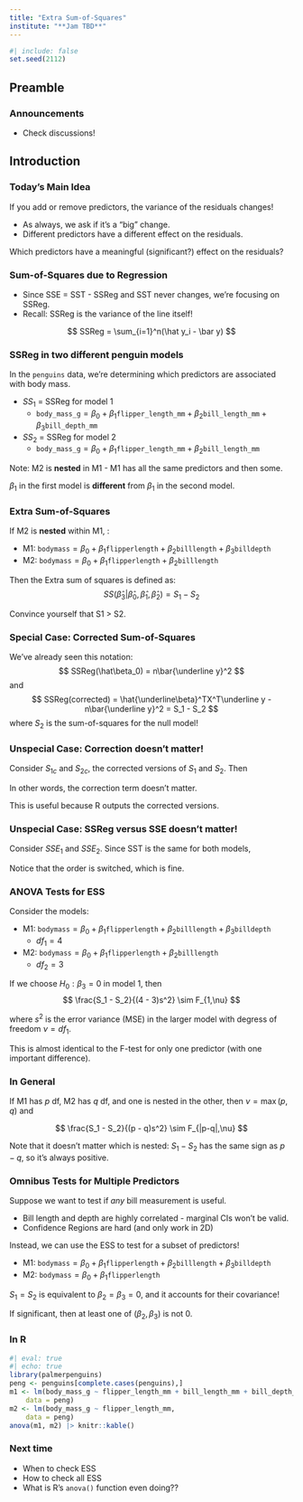 ```yaml
---
title: "Extra Sum-of-Squares"
institute: "**Jam TBD**"
---
```


```r
#| include: false
set.seed(2112)
```


::: {.content-visible unless-profile="book"}
## Preamble

### Announcements

- Check discussions!
:::

## Introduction

### Today's Main Idea

If you add or remove predictors, the variance of the residuals changes!

\pspace

- As always, we ask if it's a "big" change.\lspace
- Different predictors have a different effect on the residuals.

\pspace\pause

Which predictors have a meaningful (significant?) effect on the residuals?

### Sum-of-Squares due to Regression

- Since SSE = SST - SSReg and SST never changes, we're focusing on SSReg.\lspace
- Recall: SSReg is the variance of the line itself!

$$
SSReg = \sum_{i=1}^n(\hat y_i - \bar y)
$$

### SSReg in two different penguin models

In the `penguins` data, we're determining which predictors are associated with body mass.

- $SS_1$ = SSReg for model 1
    - $\texttt{body\_mass\_g} = \beta_0 + \beta_1 \texttt{flipper\_length\_mm} + \beta_2 \texttt{bill\_length\_mm} + \beta_3 \texttt{bill\_depth\_mm}$
- $SS_2$ = SSReg for model 2
    - $\texttt{body\_mass\_g} = \beta_0 + \beta_1 \texttt{flipper\_length\_mm} + \beta_2 \texttt{bill\_length\_mm}$

Note: M2 is **nested** in M1 - M1 has all the same predictors and then some.

\pspace

::: {.callout-important}
$\beta_1$ in the first model is **different** from $\beta_1$ in the second model.
:::

### Extra Sum-of-Squares

If M2 is **nested** within M1, \emph{e.g.}:

- M1: $\texttt{bodymass} = \beta_0 + \beta_1 \texttt{flipperlength} + \beta_2 \texttt{billlength} + \beta_3 \texttt{billdepth}$
- M2: $\texttt{bodymass} = \beta_0 + \beta_1 \texttt{flipperlength} + \beta_2 \texttt{billlength}$

Then the Extra sum of squares is defined as:
$$
SS(\hat\beta_3 | \hat\beta_0, \hat\beta_1, \hat\beta_2) = S_1 - S_2
$$

\pspace

Convince yourself that S1 > S2.

### Special Case: Corrected Sum-of-Squares

We've already seen this notation:
$$
SSReg(\hat\beta_0) = n\bar{\underline y}^2
$$
and
$$
SSReg(corrected) = \hat{\underline\beta}^TX^T\underline y - n\bar{\underline y}^2 = S_1 - S_2
$$
where $S_2$ is the sum-of-squares for the null model!

### Unspecial Case: Correction doesn't matter!

Consider $S_{1c}$ and $S_{2c}$, the corrected versions of $S_1$ and $S_2$. Then

\begin{align*}
S_{1c} - S_{2c} = (S_2 - n\bar{\underline y}^2) - (S_1 - n\bar{\underline y}^2) = S_1 - S_2
\end{align*}

\pspace

In other words, the correction term doesn't matter. 

This is useful because R outputs the corrected versions.

### Unspecial Case: SSReg versus SSE doesn't matter!

Consider $SSE_1$ and $SSE_2$. Since SST is the same for both models,

\begin{align*}
SSE_2 - SSE_1 = (SST - S_1) - (SST - S_2) = S_2 - S_1
\end{align*}

Notice that the order is switched, which is fine.

### ANOVA Tests for ESS

Consider the models:

- M1: $\texttt{bodymass} = \beta_0 + \beta_1 \texttt{flipperlength} + \beta_2 \texttt{billlength} + \beta_3 \texttt{billdepth}$
    - $df_1 = 4$
- M2: $\texttt{bodymass} = \beta_0 + \beta_1 \texttt{flipperlength} + \beta_2 \texttt{billlength}$
    - $df_2 = 3$

\pspace

If we choose $H_0: \beta_3 = 0$ in model 1, then
$$
\frac{S_1 - S_2}{(4 - 3)s^2} \sim F_{1,\nu}
$$

where $s^2$ is the error variance (MSE) in the larger model with degress of freedom $\nu = df_1$.

This is almost identical to the F-test for only one predictor (with one important difference).

### In General

If M1 has $p$ df, M2 has $q$ df, and one is nested in the other, then $\nu = \max(p, q)$ and

$$
\frac{S_1 - S_2}{(p - q)s^2} \sim F_{|p-q|,\nu}
$$

\pspace

Note that it doesn't matter which is nested: $S_1 - S_2$ has the same sign as $p-q$, so it's always positive.

### Omnibus Tests for Multiple Predictors

Suppose we want to test if *any* bill measurement is useful. 

- Bill length and depth are highly correlated - marginal CIs won't be valid.
- Confidence Regions are hard (and only work in 2D)

\pspace

Instead, we can use the ESS to test for a subset of predictors!

- M1: $\texttt{bodymass} = \beta_0 + \beta_1 \texttt{flipperlength} + \beta_2 \texttt{billlength} + \beta_3 \texttt{billdepth}$
- M2: $\texttt{bodymass} = \beta_0 + \beta_1 \texttt{flipperlength}$

$S_1 = S_2$ is equivalent to $\beta_2 = \beta_3 = 0$, and it accounts for their covariance!

\pspace

If significant, then at least one of $(\beta_2, \beta_3)$ is not 0.

### In R

```r
#| eval: true
#| echo: true
library(palmerpenguins)
peng <- penguins[complete.cases(penguins),]
m1 <- lm(body_mass_g ~ flipper_length_mm + bill_length_mm + bill_depth_mm,
    data = peng)
m2 <- lm(body_mass_g ~ flipper_length_mm,
    data = peng)
anova(m1, m2) |> knitr::kable()
```

### Next time

- When to check ESS\lspace
- How to check all ESS\lspace
- What is R's `anova()` function even doing??


